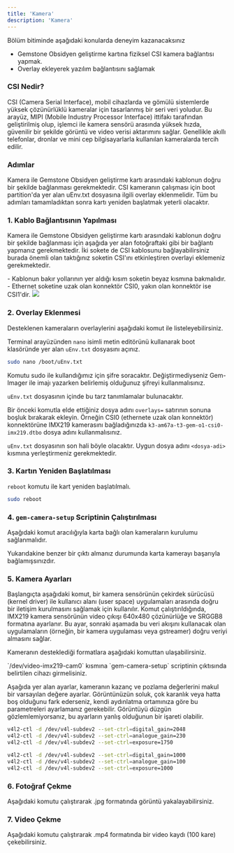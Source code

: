 ```yaml
---
title: 'Kamera'
description: 'Kamera'
---
```



<Tip>
Bölüm bitiminde aşağıdaki konularda deneyim kazanacaksınız

- Gemstone Obsidyen geliştirme kartına fiziksel CSI kamera bağlantısı yapmak.
- Overlay ekleyerek yazılım bağlantısını sağlamak
</Tip>

### CSI Nedir?

CSI (Camera Serial Interface), mobil cihazlarda ve gömülü sistemlerde yüksek çözünürlüklü kameralar için tasarlanmış
bir seri veri yoludur. Bu arayüz, MIPI (Mobile Industry Processor Interface) ittifakı tarafından geliştirilmiş
olup, işlemci ile kamera sensörü arasında yüksek hızda, güvenilir bir şekilde görüntü ve video verisi aktarımını
sağlar. Genellikle akıllı telefonlar, dronlar ve mini cep bilgisayarlarla kullanılan kameralarda tercih edilir.

### Adımlar

<Steps>

  <Step title="Kablo Bağlantısının Yapılması">
    Kamera ile Gemstone Obsidyen geliştirme kartı arasındaki kablonun doğru bir şekilde bağlanması gerekmektedir.
  </Step>

  <Step title="Overlay Eklenmesi">
    CSI kameranın çalışması için boot partition'da yer alan uEnv.txt dosyasına ilgili overlay eklenmelidir.
  </Step>

  <Step title="Kartın Yeniden Başlatılması">
    Tüm bu adımları tamamladıktan sonra kartı yeniden başlatmak yeterli olacaktır.
  </Step>

</Steps>

### 1. Kablo Bağlantısının Yapılması

Kamera ile Gemstone Obsidyen geliştirme kartı arasındaki kablonun doğru bir şekilde bağlanması için aşağıda yer alan
fotoğraftaki gibi bir bağlantı yapmanız gerekmektedir. İki sokete de CSI kablosunu bağlayabilirsiniz burada önemli
olan taktığınız soketin CSI'ını etkinleştiren overlayi eklemeniz gerekmektedir.

<Note>
- Kablonun bakır yollarının yer aldığı kısım soketin beyaz kısmına bakmalıdır.
- Ethernet soketine uzak olan konnektör CSI0, yakın olan konnektör ise CSI1'dir.
</Note>

<Frame caption="Kamera Kablosunun Karta Bağlanması">
  <img className="rounded-lg" noZoom src="/images/o1-board/15-camera-lens-3.png" />
</Frame>

### 2. Overlay Eklenmesi

Desteklenen kameraların overlaylerini aşağıdaki komut ile listeleyebilirsiniz.

<SnippetCameraOverlaysList />

Terminal arayüzünden `nano` isimli metin editörünü kullanarak boot klasöründe yer alan `uEnv.txt` dosyasını açınız.

```bash
sudo nano /boot/uEnv.txt
```

<Tip>
Komutu sudo ile kullandığımız için şifre soracaktır. Değiştirmediyseniz Gem-Imager ile imajı yazarken belirlemiş
olduğunuz şifreyi kullanmalısınız.
</Tip>

`uEnv.txt` dosyasının içinde bu tarz tanımlamalar bulunacaktır.

<SnippetUEnv />

Bir önceki komutla elde ettiğiniz dosya adını `overlays=` satırının sonuna boşluk bırakarak ekleyin. Örneğin
CSI0 (ethernete uzak olan konnektör) konnektörüne IMX219 kamerasını 
bağladığınızda `k3-am67a-t3-gem-o1-csi0-imx219.dtbo` dosya adını kullanmalısınız.

`uEnv.txt` dosyasının son hali böyle olacaktır. Uygun dosya adını `<dosya-adi>` kısmına yerleştirmeniz gerekmektedir.

<SnippetUEnvEdit />

### 3. Kartın Yeniden Başlatılması

`reboot` komutu ile kart yeniden başlatılmalı.

```bash
sudo reboot
```

### 4. `gem-camera-setup` Scriptinin Çalıştırılması

Aşağıdaki komut aracılığıyla karta bağlı olan kameraların kurulumu sağlanmalıdır.

<SnippetCameraSetup />

Yukarıdakine benzer bir çıktı almanız durumunda karta kamerayı başarıyla bağlamışsınızdır.

### 5. Kamera Ayarları

Başlangıçta aşağıdaki komut, bir kamera sensörünün çekirdek sürücüsü (kernel driver) ile kullanıcı
alanı (user space) uygulamaları arasında doğru bir iletişim kurulmasını sağlamak için kullanılır.
Komut çalıştırıldığında, IMX219 kamera sensörünün video çıkışı 640x480 çözünürlüğe ve SRGGB8 formatına ayarlanır.
Bu ayar, sonraki aşamada bu veri akışını kullanacak olan uygulamaların (örneğin, bir kamera uygulaması veya gstreamer)
doğru veriyi almasını sağlar.

<SnippetCameraSet />

Kameranın desteklediği formatlara aşağıdaki komuttan ulaşabilirsiniz.

<SnippetCameraListFormats />

<Warning>
`/dev/video-imx219-cam0` kısmına `gem-camera-setup` scriptinin çıktısında belirtilen cihazı girmelisiniz.
</Warning>

Aşağıda yer alan ayarlar, kameranın kazanç ve pozlama değerlerini makul bir varsayılan değere ayarlar.
Görüntünüzün soluk, çok karanlık veya hatta boş olduğunu fark ederseniz, kendi aydınlatma ortamınıza göre bu
parametreleri ayarlamanız gerekebilir. Görüntüyü düzgün gözlemlemiyorsanız, bu ayarların yanlış
olduğunun bir işareti olabilir.

```bash İç Mekan Işığı
v4l2-ctl -d /dev/v4l-subdev2 --set-ctrl=digital_gain=2048
v4l2-ctl -d /dev/v4l-subdev2 --set-ctrl=analogue_gain=230
v4l2-ctl -d /dev/v4l-subdev2 --set-ctrl=exposure=1750
```

```bash Doğal Işık
v4l2-ctl -d /dev/v4l-subdev2 --set-ctrl=digital_gain=1000
v4l2-ctl -d /dev/v4l-subdev2 --set-ctrl=analogue_gain=100
v4l2-ctl -d /dev/v4l-subdev2 --set-ctrl=exposure=1000
```

### 6. Fotoğraf Çekme

Aşağıdaki komutu çalıştırarak .jpg formatında görüntü yakalayabilirsiniz.

<SnippetCameraTakePhoto />

### 7. Video Çekme

Aşağıdaki komutu çalıştırarak .mp4 formatında bir video kaydı (100 kare) çekebilirsiniz.

<SnippetCameraRecordVideo />
